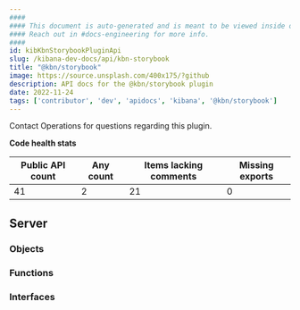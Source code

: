 ```yaml
---
####
#### This document is auto-generated and is meant to be viewed inside our experimental, new docs system.
#### Reach out in #docs-engineering for more info.
####
id: kibKbnStorybookPluginApi
slug: /kibana-dev-docs/api/kbn-storybook
title: "@kbn/storybook"
image: https://source.unsplash.com/400x175/?github
description: API docs for the @kbn/storybook plugin
date: 2022-11-24
tags: ['contributor', 'dev', 'apidocs', 'kibana', '@kbn/storybook']
---
```




Contact Operations for questions regarding this plugin.

**Code health stats**

| Public API count  | Any count | Items lacking comments | Missing exports |
|-------------------|-----------|------------------------|-----------------|
| 41 | 2 | 21 | 0 |

## Server

### Objects
<DocDefinitionList data={kbnStorybookObj.server.objects}/>

### Functions
<DocDefinitionList data={kbnStorybookObj.server.functions}/>

### Interfaces
<DocDefinitionList data={kbnStorybookObj.server.interfaces}/>

